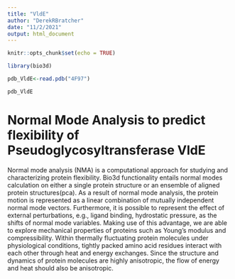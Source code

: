 ```yaml
---
title: "VldE"
author: "DerekRBratcher"
date: "11/2/2021"
output: html_document
---
```


```r
knitr::opts_chunk$set(echo = TRUE)
```

```r
library(bio3d)

pdb_VldE<-read.pdb("4F97")

pdb_VldE
```
# Normal Mode Analysis to predict flexibility of Pseudoglycosyltransferase VldE

Normal mode analysis (NMA) is a computational approach for studying and characterizing protein flexibility. Bio3d functionality entails normal modes calculation on either a single protein structure or an ensemble of aligned protein structures(pca).
As a result of normal mode analysis, the protein motion is represented as a linear combination of mutually independent normal mode vectors. Furthermore, it is possible to represent the effect of external perturbations, e.g., ligand binding, hydrostatic pressure, as the shifts of normal mode variables. Making use of this advantage, we are able to explore mechanical properties of proteins such as Young's modulus and compressibility. Within thermally fluctuating protein molecules under physiological conditions, tightly packed amino acid residues interact with each other through heat and energy exchanges. Since the structure and dynamics of protein molecules are highly anisotropic, the flow of energy and heat should also be anisotropic. 
